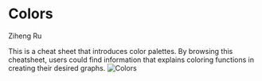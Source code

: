 # Colors

Ziheng Ru

This is a cheat sheet that introduces color palettes. By browsing this cheatsheet, users could find information that explains coloring functions in creating their desired graphs.
![Colors](resources/colors/colors.jpg)
